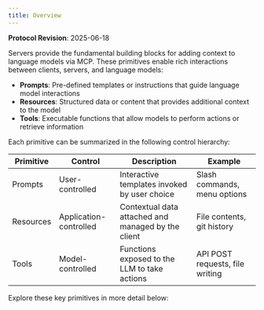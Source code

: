 ```yaml
---
title: Overview
---
```


<Info>**Protocol Revision**: 2025-06-18</Info>

Servers provide the fundamental building blocks for adding context to language models via
MCP. These primitives enable rich interactions between clients, servers, and language
models:

- **Prompts**: Pre-defined templates or instructions that guide language model
  interactions
- **Resources**: Structured data or content that provides additional context to the model
- **Tools**: Executable functions that allow models to perform actions or retrieve
  information

Each primitive can be summarized in the following control hierarchy:

| Primitive | Control                | Description                                        | Example                         |
| --------- | ---------------------- | -------------------------------------------------- | ------------------------------- |
| Prompts   | User-controlled        | Interactive templates invoked by user choice       | Slash commands, menu options    |
| Resources | Application-controlled | Contextual data attached and managed by the client | File contents, git history      |
| Tools     | Model-controlled       | Functions exposed to the LLM to take actions       | API POST requests, file writing |

Explore these key primitives in more detail below:

<CardGroup cols={3}>
  <Card
    title="Prompts"
    icon="message"
    href="/specification/2025-06-18/server/prompts"
  />
  <Card
    title="Resources"
    icon="file-lines"
    href="/specification/2025-06-18/server/resources"
  />
  <Card
    title="Tools"
    icon="wrench"
    href="/specification/2025-06-18/server/tools"
  />
</CardGroup>
